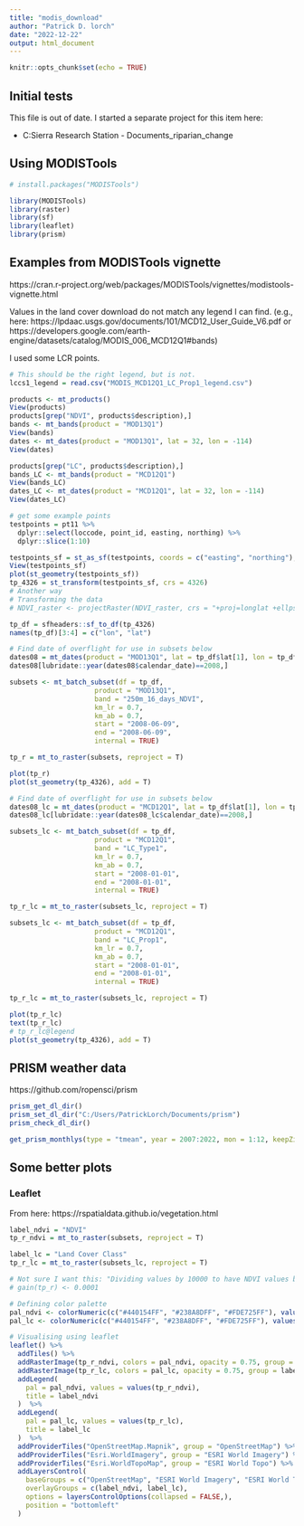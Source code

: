 ```yaml
---
title: "modis_download"
author: "Patrick D. lorch"
date: "2022-12-22"
output: html_document
---
```


```r
knitr::opts_chunk$set(echo = TRUE)
```

## Initial tests

This file is out of date.  I started a separate project for this item here:

* C:\Users\PatrickLorch\SSRS\Southern Sierra Research Station - Documents\Projects\krv_riparian_change


## Using MODISTools


```r
# install.packages("MODISTools")

library(MODISTools)
library(raster)
library(sf)
library(leaflet)
library(prism)
```

## Examples from MODISTools vignette

https://cran.r-project.org/web/packages/MODISTools/vignettes/modistools-vignette.html

Values in the land cover download do not match any legend I can find.
(e.g., here: https://lpdaac.usgs.gov/documents/101/MCD12_User_Guide_V6.pdf or https://developers.google.com/earth-engine/datasets/catalog/MODIS_006_MCD12Q1#bands)

I used some LCR points.

```r
# This should be the right legend, but is not.
lccs1_legend = read.csv("MODIS_MCD12Q1_LC_Prop1_legend.csv")

products <- mt_products()
View(products)
products[grep("NDVI", products$description),]
bands <- mt_bands(product = "MOD13Q1")
View(bands)
dates <- mt_dates(product = "MOD13Q1", lat = 32, lon = -114)
View(dates)

products[grep("LC", products$description),]
bands_LC <- mt_bands(product = "MCD12Q1")
View(bands_LC)
dates_LC <- mt_dates(product = "MCD12Q1", lat = 32, lon = -114)
View(dates_LC)

# get some example points
testpoints = pt11 %>%
  dplyr::select(loccode, point_id, easting, northing) %>%
  dplyr::slice(1:10)

testpoints_sf = st_as_sf(testpoints, coords = c("easting", "northing"), crs = 6340)
View(testpoints_sf)
plot(st_geometry(testpoints_sf))
tp_4326 = st_transform(testpoints_sf, crs = 4326)
# Another way
# Transforming the data
# NDVI_raster <- projectRaster(NDVI_raster, crs = "+proj=longlat +ellps=WGS84 +datum=WGS84 +no_defs")

tp_df = sfheaders::sf_to_df(tp_4326)
names(tp_df)[3:4] = c("lon", "lat")

# Find date of overflight for use in subsets below
dates08 = mt_dates(product = "MOD13Q1", lat = tp_df$lat[1], lon = tp_df$lon[1])
dates08[lubridate::year(dates08$calendar_date)==2008,]

subsets <- mt_batch_subset(df = tp_df,
                     product = "MOD13Q1",
                     band = "250m_16_days_NDVI",
                     km_lr = 0.7,
                     km_ab = 0.7,
                     start = "2008-06-09",
                     end = "2008-06-09",
                     internal = TRUE)

tp_r = mt_to_raster(subsets, reproject = T)

plot(tp_r)
plot(st_geometry(tp_4326), add = T)

# Find date of overflight for use in subsets below
dates08_lc = mt_dates(product = "MCD12Q1", lat = tp_df$lat[1], lon = tp_df$lon[1])
dates08_lc[lubridate::year(dates08_lc$calendar_date)==2008,]

subsets_lc <- mt_batch_subset(df = tp_df,
                     product = "MCD12Q1",
                     band = "LC_Type1",
                     km_lr = 0.7,
                     km_ab = 0.7,
                     start = "2008-01-01",
                     end = "2008-01-01",
                     internal = TRUE)

tp_r_lc = mt_to_raster(subsets_lc, reproject = T)

subsets_lc <- mt_batch_subset(df = tp_df,
                     product = "MCD12Q1",
                     band = "LC_Prop1",
                     km_lr = 0.7,
                     km_ab = 0.7,
                     start = "2008-01-01",
                     end = "2008-01-01",
                     internal = TRUE)

tp_r_lc = mt_to_raster(subsets_lc, reproject = T)

plot(tp_r_lc)
text(tp_r_lc)
# tp_r_lc@legend
plot(st_geometry(tp_4326), add = T)

```

## PRISM weather data

https://github.com/ropensci/prism

```r
prism_get_dl_dir()
prism_set_dl_dir("C:/Users/PatrickLorch/Documents/prism")
prism_check_dl_dir()

get_prism_monthlys(type = "tmean", year = 2007:2022, mon = 1:12, keepZip = FALSE)
```


## Some better plots

### Leaflet

From here:
https://rspatialdata.github.io/vegetation.html

```r
label_ndvi = "NDVI"
tp_r_ndvi = mt_to_raster(subsets, reproject = T)

label_lc = "Land Cover Class"
tp_r_lc = mt_to_raster(subsets_lc, reproject = T)

# Not sure I want this: "Dividing values by 10000 to have NDVI values between -1 and 1"
# gain(tp_r) <- 0.0001

# Defining color palette
pal_ndvi <- colorNumeric(c("#440154FF", "#238A8DFF", "#FDE725FF"), values(tp_r_ndvi), na.color = "transparent")
pal_lc <- colorNumeric(c("#440154FF", "#238A8DFF", "#FDE725FF"), values(tp_r_lc), na.color = "transparent")

# Visualising using leaflet
leaflet() %>%
  addTiles() %>%
  addRasterImage(tp_r_ndvi, colors = pal_ndvi, opacity = 0.75, group = label_ndvi) %>%
  addRasterImage(tp_r_lc, colors = pal_lc, opacity = 0.75, group = label_lc) %>%
  addLegend(
    pal = pal_ndvi, values = values(tp_r_ndvi),
    title = label_ndvi
  )  %>% 
  addLegend(
    pal = pal_lc, values = values(tp_r_lc),
    title = label_lc
  )  %>% 
  addProviderTiles("OpenStreetMap.Mapnik", group = "OpenStreetMap") %>%
  addProviderTiles("Esri.WorldImagery", group = "ESRI World Imagery") %>%
  addProviderTiles("Esri.WorldTopoMap", group = "ESRI World Topo") %>%
  addLayersControl(
    baseGroups = c("OpenStreetMap", "ESRI World Imagery", "ESRI World Topo"),
    overlayGroups = c(label_ndvi, label_lc),
    options = layersControlOptions(collapsed = FALSE,),
    position = "bottomleft"
  )

   
```


